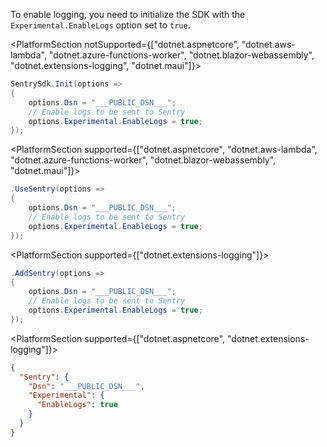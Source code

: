 To enable logging, you need to initialize the SDK with the `Experimental.EnableLogs` option set to `true`.

<PlatformSection notSupported={["dotnet.aspnetcore", "dotnet.aws-lambda", "dotnet.azure-functions-worker", "dotnet.blazor-webassembly", "dotnet.extensions-logging", "dotnet.maui"]}>

```csharp
SentrySdk.Init(options =>
{
    options.Dsn = "___PUBLIC_DSN___";
    // Enable logs to be sent to Sentry
    options.Experimental.EnableLogs = true;
});
```

</PlatformSection>

<PlatformSection supported={["dotnet.aspnetcore", "dotnet.aws-lambda", "dotnet.azure-functions-worker", "dotnet.blazor-webassembly", "dotnet.maui"]}>

```csharp {tabTitle:Builder}
.UseSentry(options =>
{
    options.Dsn = "___PUBLIC_DSN___";
    // Enable logs to be sent to Sentry
    options.Experimental.EnableLogs = true;
});
```

</PlatformSection>

<PlatformSection supported={["dotnet.extensions-logging"]}>

```csharp {tabTitle:Factory}
.AddSentry(options =>
{
    options.Dsn = "___PUBLIC_DSN___";
    // Enable logs to be sent to Sentry
    options.Experimental.EnableLogs = true;
});
```

</PlatformSection>

<PlatformSection supported={["dotnet.aspnetcore", "dotnet.extensions-logging"]}>

```json {tabTitle:Configuration} {filename:appsettings.json}
{
  "Sentry": {
    "Dsn": "___PUBLIC_DSN___",
    "Experimental": {
      "EnableLogs": true
    }
  }
}
```

</PlatformSection>
